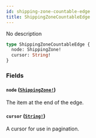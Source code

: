 ```yaml
---
id: shipping-zone-countable-edge
title: ShippingZoneCountableEdge
---
```


No description

```graphql
type ShippingZoneCountableEdge {
  node: ShippingZone!
  cursor: String!
}
```

### Fields

#### `node` ([`ShippingZone!`](/developer/api-reference/objects/shipping-zone))

The item at the end of the edge.

#### `cursor` ([`String!`](/developer/api-reference/scalars/string))

A cursor for use in pagination.
